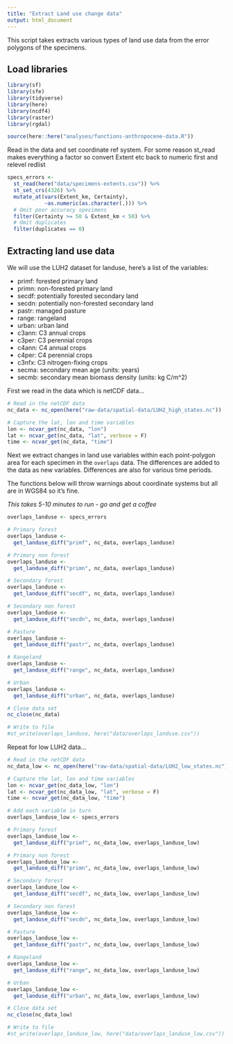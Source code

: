 ```yaml
---
title: "Extract Land use change data"
output: html_document
---
```

  
This script takes extracts various types of land use data from the error polygons of the specimens.

## Load libraries
```r
library(sf)
library(sfe)
library(tidyverse)
library(here)
library(ncdf4)
library(raster) 
library(rgdal)

source(here::here("analyses/functions-anthropocene-data.R"))
```

Read in the data and set coordinate ref system. For some reason st_read makes everything a factor so convert Extent etc back to numeric first and relevel redlist
```r
specs_errors <- 
  st_read(here("data/specimens-extents.csv")) %>%  
  st_set_crs(4326) %>%
  mutate_at(vars(Extent_km, Certainty), 
            ~as.numeric(as.character(.))) %>%
  # Omit poor accuracy specimens
  filter(Certainty >= 50 & Extent_km < 50) %>%
  # Omit duplicates 
  filter(duplicates == 0)
```

## Extracting land use data

We will use the LUH2 dataset for landuse, here's a list of the variables:

* primf: forested primary land
* primn: non-forested primary land
* secdf: potentially forested secondary land
* secdn: potentially non-forested secondary land
* pastr: managed pasture
* range: rangeland
* urban: urban land
* c3ann: C3 annual crops
* c3per: C3 perennial crops
* c4ann: C4 annual crops
* c4per: C4 perennial crops
* c3nfx: C3 nitrogen-fixing crops
* secma: secondary mean age (units: years)
* secmb: secondary mean biomass density (units: kg C/m^2)

First we read in the data which is netCDF data...

```r
# Read in the netCDF data
nc_data <- nc_open(here("raw-data/spatial-data/LUH2_high_states.nc"))

# Capture the lat, lon and time variables
lon <- ncvar_get(nc_data, "lon")
lat <- ncvar_get(nc_data, "lat", verbose = F)
time <- ncvar_get(nc_data, "time")
```

Next we extract changes in land use variables within each point-polygon area for each specimen in the `overlaps` data. The differences are added to the data as new variables. Differences are also for various time periods.

The functions below will throw warnings about coordinate systems but all are in WGS84 so it's fine.

*This takes 5-10 minutes to run - go and get a coffee*

```r
overlaps_landuse <- specs_errors

# Primary forest
overlaps_landuse <- 
  get_landuse_diff("primf", nc_data, overlaps_landuse) 

# Primary non forest
overlaps_landuse <- 
  get_landuse_diff("primn", nc_data, overlaps_landuse) 

# Secondary forest
overlaps_landuse <- 
  get_landuse_diff("secdf", nc_data, overlaps_landuse) 

# Secondary non forest
overlaps_landuse <- 
  get_landuse_diff("secdn", nc_data, overlaps_landuse) 

# Pasture
overlaps_landuse <- 
  get_landuse_diff("pastr", nc_data, overlaps_landuse) 

# Rangeland
overlaps_landuse <- 
  get_landuse_diff("range", nc_data, overlaps_landuse) 

# Urban
overlaps_landuse <- 
  get_landuse_diff("urban", nc_data, overlaps_landuse) 

# Close data set 
nc_close(nc_data)

# Write to file
#st_write(overlaps_landuse, here("data/overlaps_landuse.csv"))
```

Repeat for low LUH2 data...

```r
# Read in the netCDF data
nc_data_low <- nc_open(here("raw-data/spatial-data/LUH2_low_states.nc"))

# Capture the lat, lon and time variables
lon <- ncvar_get(nc_data_low, "lon")
lat <- ncvar_get(nc_data_low, "lat", verbose = F)
time <- ncvar_get(nc_data_low, "time")

# Add each variable in turn
overlaps_landuse_low <- specs_errors

# Primary forest
overlaps_landuse_low <- 
  get_landuse_diff("primf", nc_data_low, overlaps_landuse_low) 

# Primary non forest
overlaps_landuse_low <- 
  get_landuse_diff("primn", nc_data_low, overlaps_landuse_low) 

# Secondary forest
overlaps_landuse_low <- 
  get_landuse_diff("secdf", nc_data_low, overlaps_landuse_low) 

# Secondary non forest
overlaps_landuse_low <- 
  get_landuse_diff("secdn", nc_data_low, overlaps_landuse_low) 

# Pasture
overlaps_landuse_low <- 
  get_landuse_diff("pastr", nc_data_low, overlaps_landuse_low) 

# Rangeland
overlaps_landuse_low <- 
  get_landuse_diff("range", nc_data_low, overlaps_landuse_low) 

# Urban
overlaps_landuse_low <- 
  get_landuse_diff("urban", nc_data_low, overlaps_landuse_low) 

# Close data set 
nc_close(nc_data_low)

# Write to file
#st_write(overlaps_landuse_low, here("data/overlaps_landuse_low.csv"))
```
